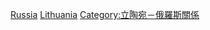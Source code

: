 {{Commonscat|Lithuania-Russia border}}
{{Portal|立陶宛|俄羅斯|國際關係}}
{{Catmain}}

[[Category:立陶宛邊界|Russia]]
[[Category:俄羅斯邊界|Lithuania]]
[[Category:立陶宛－俄羅斯關係|Category:立陶宛－俄羅斯關係]]